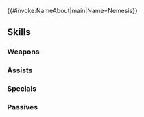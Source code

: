 {{#invoke:NameAbout|main|Name=Nemesis}}{{HeroPage Tabs}}
{{Hero Infobox
|Name=Nemesis
|Title=King of Liberation
|WeaponType=Red Sword
|MoveType=Infantry
|Origin=Fire Emblem: Three Houses
|Gender=Male
|actorEN=Taylor Henry
|actorJP=楠見尚己
|artist=藤坂公彦
|additionDate=October 19, 2020
|releaseDate=October 20, 2020
|cv1=12
|cv2=950100
|TagID=ネメシス
|InternalID=580
|Properties=ghb,limited,tiara
|description=A king who faced Seiros in mortal combat long ago, commanding the Ten Elites and wielding the Sword of the Creator. Appears in Fire Emblem: Three Houses.
}}
{{Stats Page
|Lv1HP=17|Lv1ATK=11|Lv1SPD=6|Lv1DEF=11|Lv1RES=8
|GRHP=60|GRATK=65|GRSPD=40|GRDEF=60|GRRES=60
}}
==Skills==
===Weapons===
{{Weapons Table
|weapon1=Iron Sword
|weapon1Default=1
|weapon1Unlock=1
|weapon2=Steel Sword
|weapon2Default=2
|weapon2Unlock=2
|weapon3=Silver Sword
|weapon3Default=4
|weapon3Unlock=3
|weapon4=Dark Creator S
|weapon4Default=5
|weapon4Unlock=5
}}
===Assists===
{{Assists Table}}
===Specials===
{{Specials Table
|special1=Dragon Gaze
|special1Default=4
|special1Unlock=3
|special2=Dragon Fang
|special2Unlock=4
}}
===Passives===
{{Passives Table
|passiveB1=Chill Atk 1
|passiveB2=Chill Atk 2
|passiveB3=Chill Atk 3
|passiveB1Unlock=1
|passiveB2Unlock=2
|passiveB3Unlock=4
|passiveC1=Savage Blow 1
|passiveC2=Savage Blow 2
|passiveC3=Savage Blow 3
|passiveC1Unlock=3
|passiveC2Unlock=4
|passiveC3Unlock=5
}}
{{Heroes Navbox}}